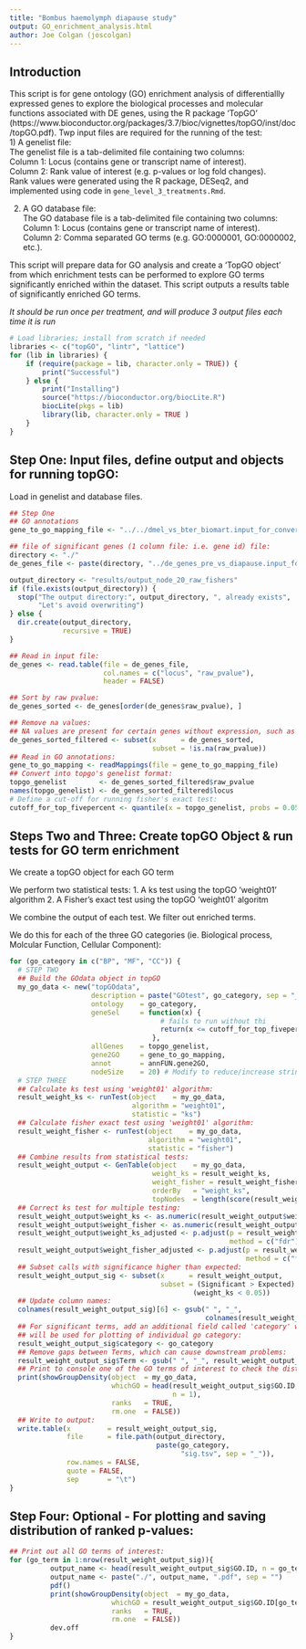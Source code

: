 ```yaml
---
title: "Bombus haemolymph diapause study"
output: GO_enrichment_analysis.html
author: Joe Colgan (joscolgan)
---
```


## Introduction 
This script is for gene ontology (GO) enrichment analysis of differentiallly expressed genes to explore the biological processes and molecular functions associated with DE genes, using the R package 'TopGO' (https://www.bioconductor.org/packages/3.7/bioc/vignettes/topGO/inst/doc/topGO.pdf).
Twp input files are required for the running of the test:  
1) A genelist file:  
The genelist file is a tab-delimited file containing two columns:  
Column 1: Locus (contains gene or transcript name of interest).  
Column 2: Rank value of interest (e.g. p-values or log fold changes).  
Rank values were generated using the R package, DESeq2, and implemented using code in ```gene_level_3_treatments.Rmd```.  

2) A GO database file:  
The GO database file is a tab-delimited file containing two columns:  
Column 1: Locus (contains gene or transcript name of interest).  
Column 2: Comma separated GO terms (e.g. GO:0000001, GO:0000002, etc.).  

This script will prepare data for GO analysis and create a 'TopGO object' from which enrichment tests can be performed to explore GO terms significantly enriched within the dataset. 
This script outputs a results table of significantly enriched GO terms.

*It should be run once per treatment, and will produce 3 output files each time it is run*

```r
# Load libraries; install from scratch if needed
libraries <- c("topGO", "lintr", "lattice")
for (lib in libraries) {
    if (require(package = lib, character.only = TRUE)) {
        print("Successful")
    } else {
        print("Installing")
        source("https://bioconductor.org/biocLite.R")
        biocLite(pkgs = lib)
        library(lib, character.only = TRUE )
    }
}
```

## Step One: Input files, define output and objects for running topGO: 
Load in genelist and database files.  

```r
## Step One
## GO annotations
gene_to_go_mapping_file <- "../../dmel_vs_bter_biomart.input_for_converter.output.txt"

## file of significant genes (1 column file: i.e. gene id) file:
directory <- "./"
de_genes_file <- paste(directory, "../de_genes_pre_vs_diapause.input_for_go.txt", sep = "")

output_directory <- "results/output_node_20_raw_fishers"
if (file.exists(output_directory)) {
  stop("The output directory:", output_directory, ", already exists",
       "Let's avoid overwriting")
} else {
  dir.create(output_directory,
             recursive = TRUE)
}

## Read in input file:
de_genes <- read.table(file = de_genes_file,
                       col.names = c("locus", "raw_pvalue"),
                       header = FALSE)

## Sort by raw pvalue:
de_genes_sorted <- de_genes[order(de_genes$raw_pvalue), ]

## Remove na values:
## NA values are present for certain genes without expression, such as tRNAs:
de_genes_sorted_filtered <- subset(x      = de_genes_sorted,
                                   subset = !is.na(raw_pvalue))
## Read in GO annotations:  
gene_to_go_mapping <- readMappings(file = gene_to_go_mapping_file)
## Convert into topgo's genelist format:
topgo_genelist        <- de_genes_sorted_filtered$raw_pvalue
names(topgo_genelist) <- de_genes_sorted_filtered$locus
# Define a cut-off for running fisher's exact test:  
cutoff_for_top_fivepercent <- quantile(x = topgo_genelist, probs = 0.05)
```

## Steps Two and Three: Create topGO Object & run tests for GO term enrichment

We create a topGO object for each GO term

We perform two statistical tests:
1. A ks test using the topGO 'weight01' algorithm
2. A Fisher's exact test using the topGO 'weight01' algoritm

We combine the output of each test. 
We filter out enriched terms.

We do this for each of the three GO categories (ie. Biological process, Molcular Function, Cellular Component):


```r
for (go_category in c("BP", "MF", "CC")) {
  # STEP TWO
  ## Build the GOdata object in topGO
  my_go_data <- new("topGOdata",
                    description = paste("GOtest", go_category, sep = "_"),
                    ontology    = go_category,
                    geneSel     = function(x) {
                                     # fails to run without thi
                                     return(x <= cutoff_for_top_fivepercent)
                                   },
                    allGenes    = topgo_genelist,
                    gene2GO     = gene_to_go_mapping,
                    annot       = annFUN.gene2GO,
                    nodeSize    = 20) # Modify to reduce/increase stringency.
  # STEP THREE
  ## Calculate ks test using 'weight01' algorithm:
  result_weight_ks <- runTest(object    = my_go_data,
                              algorithm = "weight01",
                              statistic = "ks")
  ## Calculate fisher exact test using 'weight01' algorithm:
  result_weight_fisher <- runTest(object    = my_go_data,
                                  algorithm = "weight01",
                                  statistic = "fisher")
  ## Combine results from statistical tests:
  result_weight_output <- GenTable(object    = my_go_data,
                                   weight_ks = result_weight_ks,
                                   weight_fisher = result_weight_fisher,
                                   orderBy   = "weight_ks",
                                   topNodes  = length(score(result_weight_ks)))
  ## Correct ks test for multiple testing:
  result_weight_output$weight_ks <- as.numeric(result_weight_output$weight_ks)
  result_weight_output$weight_fisher <- as.numeric(result_weight_output$weight_fisher)
  result_weight_output$weight_ks_adjusted <- p.adjust(p = result_weight_output$weight_ks,
                                                      method = c("fdr"))
  result_weight_output$weight_fisher_adjusted <- p.adjust(p = result_weight_output$weight_fisher,
                                                          method = c("fdr"))
  ## Subset calls with significance higher than expected:
  result_weight_output_sig <- subset(x      = result_weight_output,
                                     subset = (Significant > Expected) &
                                             (weight_ks < 0.05))
  ## Update column names:
  colnames(result_weight_output_sig)[6] <- gsub(" ", "_",
                                                colnames(result_weight_output_sig)[6])
  ## For significant terms, add an additional field called 'category' which
  ## will be used for plotting of individual go category:
  result_weight_output_sig$category <- go_category
  ## Remove gaps between Terms, which can cause downstream problems:
  result_weight_output_sig$Term <- gsub(" ", "_", result_weight_output_sig$Term)
  ## Print to console one of the GO terms of interest to check the distribution of that GO term across ranked genes:
  print(showGroupDensity(object  = my_go_data,
                         whichGO = head(result_weight_output_sig$GO.ID,
                                        n = 1),
                         ranks   = TRUE,
                         rm.one  = FALSE))
  ## Write to output:
  write.table(x         = result_weight_output_sig,
              file      = file.path(output_directory,
                                    paste(go_category,
                                          "sig.tsv", sep = "_")),
              row.names = FALSE,
              quote = FALSE,
              sep       = "\t")
}
```

## Step Four: Optional - For plotting and saving distribution of ranked p-values:

```r
## Print out all GO terms of interest:
for (go_term in 1:nrow(result_weight_output_sig)){
          output_name <- head(result_weight_output_sig$GO.ID, n = go_term)
          output_name <- paste("./", output_name, ".pdf", sep = "")
          pdf()
          print(showGroupDensity(object  = my_go_data,
                         whichGO = result_weight_output_sig$GO.ID[go_term],
                         ranks   = TRUE,
                         rm.one  = FALSE))
          dev.off
}
```
